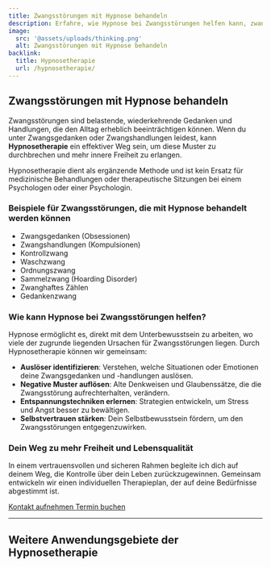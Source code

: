 ```yaml
---
title: Zwangsstörungen mit Hypnose behandeln
description: Erfahre, wie Hypnose bei Zwangsstörungen helfen kann, zwanghafte Gedanken und Handlungen zu überwinden und mehr innere Freiheit zu erlangen.
image:
  src: '@assets/uploads/thinking.png' 
  alt: Zwangsstörungen mit Hypnose behandeln
backlink:
  title: Hypnosetherapie
  url: /hypnosetherapie/
---
```



## Zwangsstörungen mit Hypnose behandeln

Zwangsstörungen sind belastende, wiederkehrende Gedanken und Handlungen, die den Alltag erheblich beeinträchtigen können. Wenn du unter Zwangsgedanken oder Zwangshandlungen leidest, kann **Hypnosetherapie** ein effektiver Weg sein, um diese Muster zu durchbrechen und mehr innere Freiheit zu erlangen.

Hypnosetherapie dient als ergänzende Methode und ist kein Ersatz für medizinische Behandlungen oder therapeutische Sitzungen bei einem Psychologen oder einer Psychologin.

<h3 class="text-balance">Beispiele für Zwangsstörungen, die mit Hypnose behandelt werden können</h3>
<ul class="grid xs:grid-cols-2 gap-4 list-disc not-prose pl-4">
  <li>Zwangsgedanken (Obsessionen)</li>
  <li>Zwangshandlungen (Kompulsionen)</li>
  <li>Kontrollzwang</li>
  <li>Waschzwang</li>
  <li>Ordnungszwang</li>
  <li>Sammelzwang (Hoarding Disorder)</li>
  <li>Zwanghaftes Zählen</li>
  <li>Gedankenzwang</li>
</ul>


### Wie kann Hypnose bei Zwangsstörungen helfen?

Hypnose ermöglicht es, direkt mit dem Unterbewusstsein zu arbeiten, wo viele der zugrunde liegenden Ursachen für Zwangsstörungen liegen. Durch Hypnosetherapie können wir gemeinsam:

- **Auslöser identifizieren**: Verstehen, welche Situationen oder Emotionen deine Zwangsgedanken und -handlungen auslösen.
- **Negative Muster auflösen**: Alte Denkweisen und Glaubenssätze, die die Zwangsstörung aufrechterhalten, verändern.
- **Entspannungstechniken erlernen**: Strategien entwickeln, um Stress und Angst besser zu bewältigen.
- **Selbstvertrauen stärken**: Dein Selbstbewusstsein fördern, um den Zwangsstörungen entgegenzuwirken.

### Dein Weg zu mehr Freiheit und Lebensqualität

In einem vertrauensvollen und sicheren Rahmen begleite ich dich auf deinem Weg, die Kontrolle über dein Leben zurückzugewinnen. Gemeinsam entwickeln wir einen individuellen Therapieplan, der auf deine Bedürfnisse abgestimmt ist.

<div class="flex flex-wrap gap-4">
  <a data-umami-event="Zwangsstörungen – Button Kontakt" href="/kontakt/" class="inline-flex items-center justify-center px-6 py-3 text-base leading-tight font-bold text-red-600 bg-transparent border border-red-600 rounded-full transition hover:bg-red-500 hover:text-red-50 no-underline">
    <span>Kontakt aufnehmen</span>
  </a>
  <a
    data-umami-event="Open Calendly – Zwangsstörungen"
    href="https://calendly.com/bern-hypnose/erstsitzung"
    target="_blank"
    class="inline-flex no-prose items-center justify-center px-6 py-3 text-base leading-tight font-bold text-white bg-red-600 border border-red-600 rounded-full transition hover:bg-red-500 hover:text-red-50 no-underline"
  >
    <span>Termin buchen</span>
  </a>
</div>

---

## Weitere Anwendungsgebiete der Hypnosetherapie

<SubPagesTopics id="hypnotherapy" exclude="/hypnosetherapie/zwangsstoerungen/" columns={3} />
